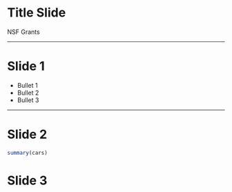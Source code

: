 # Title Slide

NSF Grants 

___

# Slide 1

- Bullet 1
- Bullet 2
- Bullet 3

___
# Slide 2 

```r
summary(cars)
```

# Slide 3


